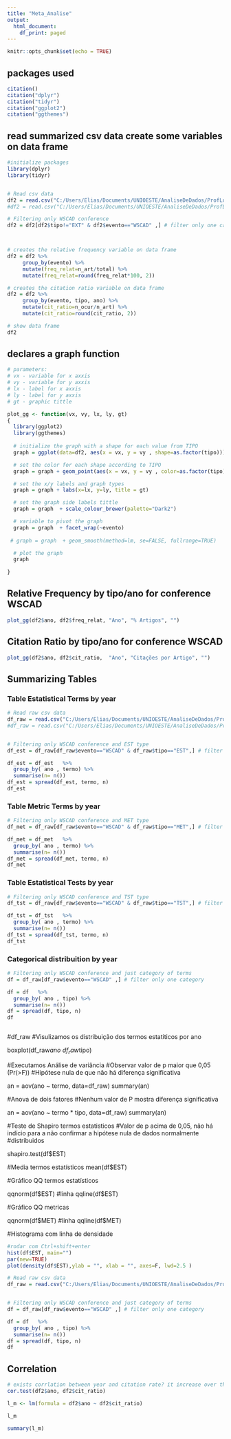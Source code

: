 ---
title: "Meta_Analise"
output:
  html_document:
    df_print: paged
---

```{r setup, include=FALSE}
knitr::opts_chunk$set(echo = TRUE)
```


## packages used
```{r}
citation()
citation("dplyr")
citation("tidyr")
citation("ggplot2")
citation("ggthemes")
```


## read summarized csv data create some variables on data frame
```{r}
#initialize packages
library(dplyr)
library(tidyr)


# Read csv data
df2 = read.csv("C:/Users/Elias/Documents/UNIOESTE/AnaliseDeDados/ProfLuiz/DadosWSCAD/evento_tipo_ano.csv",  header=TRUE, sep=";") 
#df2 = read.csv("C:/Users/Elias/Documents/UNIOESTE/AnaliseDeDados/ProfLuiz/Trabalho/meta_analise/SMPE-UFRGS-master/evento_tipo_ano.csv",  header=TRUE, sep=";") 

# Filtering only WSCAD conference
df2 = df2[df2$tipo!="EXT" & df2$evento=="WSCAD" ,] # filter only one category



# creates the relative frequency variable on data frame
df2 = df2 %>% 
     group_by(evento) %>% 
     mutate(freq_relat=n_art/total) %>%  
     mutate(freq_relat=round(freq_relat*100, 2))

# creates the citation ratio variable on data frame
df2 = df2 %>% 
     group_by(evento, tipo, ano) %>% 
     mutate(cit_ratio=n_ocur/n_art) %>%  
     mutate(cit_ratio=round(cit_ratio, 2))

# show data frame
df2


```

## declares a graph function 
```{r}

# parameters:
# vx - variable for x axxis
# vy - variable for y axxis
# lx - label for x axxis
# ly - label for y axxis
# gt - graphic tittle 

plot_gg <- function(vx, vy, lx, ly, gt)
{
  library(ggplot2)
  library(ggthemes)
  
  # initialize the graph with a shape for each value from TIPO
  graph = ggplot(data=df2, aes(x = vx, y = vy , shape=as.factor(tipo)))

  # set the color for each shape according to TIPO
  graph = graph + geom_point(aes(x = vx, y = vy , color=as.factor(tipo)), size=3)

  # set the x/y labels and graph types
  graph = graph + labs(x=lx, y=ly, title = gt)

  # set the graph side labels tittle 
  graph = graph  + scale_colour_brewer(palette="Dark2")

  # variable to pivot the graph
  graph = graph  + facet_wrap(~evento)
  
 # graph = graph  + geom_smooth(method=lm, se=FALSE, fullrange=TRUE)

  # plot the graph
  graph
  
}


```

## Relative Frequency by tipo/ano for conference WSCAD
```{r}

plot_gg(df2$ano, df2$freq_relat, "Ano", "% Artigos", "")

```

## Citation Ratio by tipo/ano for conference WSCAD
```{r}

plot_gg(df2$ano, df2$cit_ratio,  "Ano", "Citações por Artigo", "")

```



## Summarizing Tables
### Table Estatistical Terms by year
```{r}
# Read raw csv data
df_raw = read.csv("C:/Users/Elias/Documents/UNIOESTE/AnaliseDeDados/ProfLuiz/DadosWSCAD/resultados.csv",  header=TRUE, sep=";") 
#df_raw = read.csv("C:/Users/Elias/Documents/UNIOESTE/AnaliseDeDados/ProfLuiz/Trabalho/meta_analise/SMPE-UFRGS-master/resultados.csv",  header=TRUE, sep=";") 


# Filtering only WSCAD conference and EST type
df_est = df_raw[df_raw$evento=="WSCAD" & df_raw$tipo=="EST",] # filter only one category

df_est = df_est   %>% 
  group_by( ano , termo) %>% 
  summarise(n= n())
df_est = spread(df_est, termo, n)
df_est
```

### Table Metric Terms by year
```{r}
# Filtering only WSCAD conference and MET type
df_met = df_raw[df_raw$evento=="WSCAD" & df_raw$tipo=="MET",] # filter only one category

df_met = df_met   %>% 
  group_by( ano , termo) %>% 
  summarise(n= n())
df_met = spread(df_met, termo, n)
df_met
```

### Table Estatistical Tests by year
```{r}
# Filtering only WSCAD conference and TST type
df_tst = df_raw[df_raw$evento=="WSCAD" & df_raw$tipo=="TST",] # filter only one category

df_tst = df_tst   %>% 
  group_by( ano , termo) %>% 
  summarise(n= n())
df_tst = spread(df_tst, termo, n)
df_tst

```

### Categorical distribuition by year
```{r}
# Filtering only WSCAD conference and just category of terms
df = df_raw[df_raw$evento=="WSCAD" ,] # filter only one category

df = df   %>% 
  group_by( ano , tipo) %>% 
  summarise(n= n())
df = spread(df, tipo, n)
df



```



#df_raw
#Visulizamos os distribuição dos termos estatiticos por ano

boxplot(df_raw$ano ~ df_raw$tipo)

#Executamos Análise de variância
#Observar valor de p maior que 0,05 (Pr(>F))
#Hipótese nula de que não há diferença significativa

an =  aov(ano ~ termo, data=df_raw)
summary(an)

#Anova de dois fatores
#Nenhum valor de P mostra diferença significativa

an =  aov(ano ~ termo * tipo, data=df_raw)
summary(an)



#Teste de Shapiro termos estatisticos
#Valor de p acima de 0,05, não há indício para a não confirmar a hipótese nula de dados normalmente #distribuidos

shapiro.test(df$EST)

#Media termos estatísticos
mean(df$EST)

#Gráfico QQ termos estatísticos

qqnorm(df$EST)
#linha
qqline(df$EST)

#Gráfico QQ metricas

qqnorm(df$MET)
#linha
qqline(df$MET)




#Histograma com linha de densidade
```{r}
#rodar com Ctrl+shift+enter
hist(df$EST, main="")
par(new=TRUE)
plot(density(df$EST),ylab = "", xlab = "", axes=F, lwd=2.5 ) 
```
```{r}
# Read raw csv data
df_raw = read.csv("C:/Users/Elias/Documents/UNIOESTE/AnaliseDeDados/ProfLuiz/DadosWSCAD/resultados2.csv",  header=TRUE, sep=";") 


# Filtering only WSCAD conference and just category of terms
df = df_raw[df_raw$evento=="WSCAD" ,] # filter only one category

df = df   %>% 
  group_by( ano , tipo) %>% 
  summarise(n= n())
df = spread(df, tipo, n)
df


```

## Correlation
```{r}
# exists corrlation between year and citation rate? it increase over the years?
cor.test(df2$ano, df2$cit_ratio)

l_m <- lm(formula = df2$ano ~ df2$cit_ratio)

l_m

summary(l_m)

```



